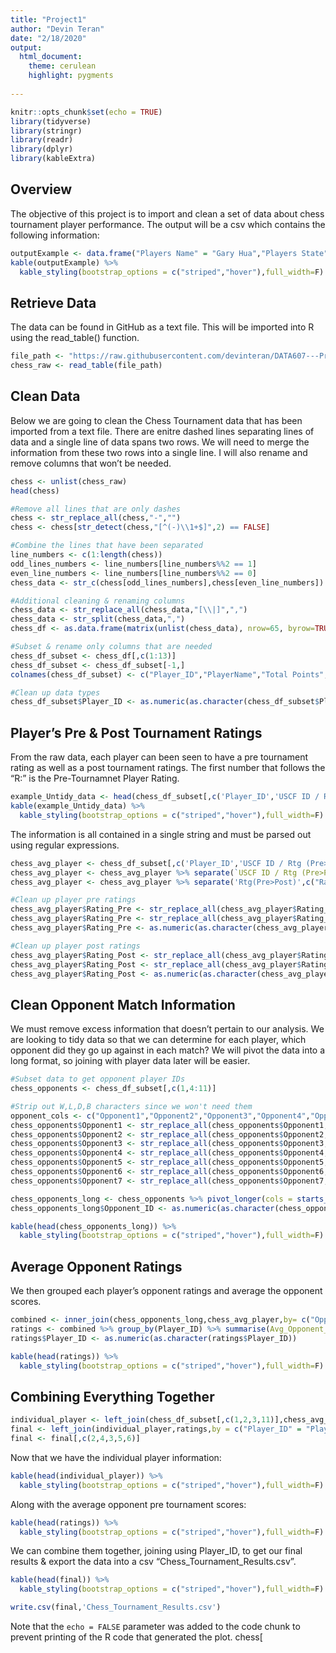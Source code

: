 ```yaml
---
title: "Project1"
author: "Devin Teran"
date: "2/18/2020"
output:
  html_document:
    theme: cerulean
    highlight: pygments
  
---
```

```r
knitr::opts_chunk$set(echo = TRUE)
library(tidyverse)
library(stringr)
library(readr)
library(dplyr)
library(kableExtra)
```

## Overview
The objective of this project is to import and clean a set of data about chess tournament player performance.  The output will be a csv which contains the following information:
```r
outputExample <- data.frame("Players Name" = "Gary Hua","Players State" = "ON", "Total Number of Points" = 6.0, "Players Pre_Rating" = 1794, "Average Pre Chess Rating of Opponents" = 1605)
kable(outputExample) %>%
  kable_styling(bootstrap_options = c("striped","hover"),full_width=F)
```



## Retrieve Data
The data can be found in GitHub as a text file.  This will be imported into R using the read_table() function.
```r
file_path <- "https://raw.githubusercontent.com/devinteran/DATA607---Project-1/master/tournamentinfo.txt"
chess_raw <- read_table(file_path)

```

## Clean Data
Below we are going to clean the Chess Tournament data that has been imported from a text file. There are enitre dashed lines separating lines of data and a single line of data spans two rows.  We will need to merge the information from these two rows into a single line.  I will also rename and remove columns that won't be needed.
```r
chess <- unlist(chess_raw)
head(chess)
```

```r
#Remove all lines that are only dashes
chess <- str_replace_all(chess,"-","")
chess <- chess[str_detect(chess,"[^(-)\\1+$]",2) == FALSE]

#Combine the lines that have been separated
line_numbers <- c(1:length(chess))
odd_lines_numbers <- line_numbers[line_numbers%%2 == 1]
even_line_numbers <- line_numbers[line_numbers%%2 == 0]
chess_data <- str_c(chess[odd_lines_numbers],chess[even_line_numbers])

#Additional cleaning & renaming columns
chess_data <- str_replace_all(chess_data,"[\\|]",",")
chess_data <- str_split(chess_data,",")
chess_df <- as.data.frame(matrix(unlist(chess_data), nrow=65, byrow=TRUE))

#Subset & rename only columns that are needed
chess_df_subset <- chess_df[,c(1:13)]
chess_df_subset <- chess_df_subset[-1,]
colnames(chess_df_subset) <- c("Player_ID","PlayerName","Total Points","Opponent1","Opponent2","Opponent3","Opponent4","Opponent5","Opponent6","Opponent7","State","USCF ID / Rtg (Pre>Post)","Points_Total")

#Clean up data types
chess_df_subset$Player_ID <- as.numeric(as.character(chess_df_subset$Player_ID))

```

## Player's Pre & Post Tournament Ratings
From the raw data, each player can been seen to have a pre tournament rating as well as a post tournament ratings.  The first number that follows the "R:" is the Pre-Tournamnet Player Rating.
```r
example_Untidy_data <- head(chess_df_subset[,c('Player_ID','USCF ID / Rtg (Pre>Post)')])
kable(example_Untidy_data) %>%
  kable_styling(bootstrap_options = c("striped","hover"),full_width=F)
```
The information is all contained in a single string and must be parsed out using regular expressions.  
```r
chess_avg_player <- chess_df_subset[,c('Player_ID','USCF ID / Rtg (Pre>Post)')]
chess_avg_player <- chess_avg_player %>% separate(`USCF ID / Rtg (Pre>Post)`,c("USCF_ID","Rtg(Pre>Post)"),"/")
chess_avg_player <- chess_avg_player %>% separate('Rtg(Pre>Post)',c("Rating_Pre","Rating_Post"),">")

#Clean up player pre ratings
chess_avg_player$Rating_Pre <- str_replace_all(chess_avg_player$Rating_Pre,"[\\s+?R:\\s+]","")
chess_avg_player$Rating_Pre <- str_replace_all(chess_avg_player$Rating_Pre, "(P\\d+)$","")
chess_avg_player$Rating_Pre <- as.numeric(as.character(chess_avg_player$Rating_Pre))

#Clean up player post ratings
chess_avg_player$Rating_Post <- str_replace_all(chess_avg_player$Rating_Post,"[\\s+]","")
chess_avg_player$Rating_Post <- str_replace_all(chess_avg_player$Rating_Post,"(P\\d+)$","")
chess_avg_player$Rating_Post <- as.numeric(as.character(chess_avg_player$Rating_Post))
```
## Clean Opponent Match Information
We must remove excess information that doesn't pertain to our analysis.  We are looking to tidy data so that we can determine for each player, which opponent did they go up against in each match?  We will pivot the data into a long format, so joining with player data later will be easier.
``` r
#Subset data to get opponent player IDs
chess_opponents <- chess_df_subset[,c(1,4:11)]

#Strip out W,L,D,B characters since we won't need them 
opponent_cols <- c("Opponent1","Opponent2","Opponent3","Opponent4","Opponent5","Opponent6","Opponent7")
chess_opponents$Opponent1 <- str_replace_all(chess_opponents$Opponent1,"[\\s+?(W|L|D|B|H|U|X)\\s+?]","")
chess_opponents$Opponent2 <- str_replace_all(chess_opponents$Opponent2,"[\\s+?(W|L|D|B|H|U|X))\\s+?]","")
chess_opponents$Opponent3 <- str_replace_all(chess_opponents$Opponent3,"[\\s+?(W|L|D|B|H|U|X))\\s+?]","")
chess_opponents$Opponent4 <- str_replace_all(chess_opponents$Opponent4,"[\\s+?(W|L|D|B|H|U|X))\\s+?]","")
chess_opponents$Opponent5 <- str_replace_all(chess_opponents$Opponent5,"[\\s+?(W|L|D|B|H|U|X))\\s+?]","")
chess_opponents$Opponent6 <- str_replace_all(chess_opponents$Opponent6,"[\\s+?(W|L|D|B|H|U|X))\\s+?]","")
chess_opponents$Opponent7 <- str_replace_all(chess_opponents$Opponent7,"[\\s+?(W|L|D|B|H|U|X))\\s+?]","")

chess_opponents_long <- chess_opponents %>% pivot_longer(cols = starts_with("Opponent"),names_to="Opponent_no",values_to="Opponent_ID")
chess_opponents_long$Opponent_ID <- as.numeric(as.character(chess_opponents_long$Opponent_ID))

kable(head(chess_opponents_long)) %>%
  kable_styling(bootstrap_options = c("striped","hover"),full_width=F)
```

## Average Opponent Ratings
We then grouped each player's opponent ratings and average the opponent scores.   
```r
combined <- inner_join(chess_opponents_long,chess_avg_player,by= c("Opponent_ID" = "Player_ID"))
ratings <- combined %>% group_by(Player_ID) %>% summarise(Avg_Opponent_Pre_Rating = mean(Rating_Pre))
ratings$Player_ID <- as.numeric(as.character(ratings$Player_ID))

kable(head(ratings)) %>%
  kable_styling(bootstrap_options = c("striped","hover"),full_width=F)
```

## Combining Everything Together

```r
individual_player <- left_join(chess_df_subset[,c(1,2,3,11)],chess_avg_player[,c(1,3)],by = c("Player_ID" = "Player_ID"))
final <- left_join(individual_player,ratings,by = c("Player_ID" = "Player_ID"))
final <- final[,c(2,4,3,5,6)]
```
Now that we have the individual player information:
```r
kable(head(individual_player)) %>%
  kable_styling(bootstrap_options = c("striped","hover"),full_width=F)
```
Along with the average opponent pre tournament scores:
```r
kable(head(ratings)) %>%
  kable_styling(bootstrap_options = c("striped","hover"),full_width=F)
```
We can combine them together, joining using Player_ID, to get our final results & export the data into a csv "Chess_Tournament_Results.csv".
```r
kable(head(final)) %>%
  kable_styling(bootstrap_options = c("striped","hover"),full_width=F)
```
```r
write.csv(final,'Chess_Tournament_Results.csv')
```
Note that the `echo = FALSE` parameter was added to the code chunk to prevent printing of the R code that generated the plot.
chess[